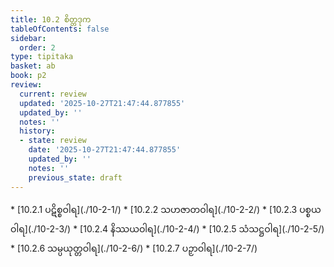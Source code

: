 ```yaml
---
title: 10.2 စိတ္တဒုက
tableOfContents: false
sidebar:
  order: 2
type: tipitaka
basket: ab
book: p2
review:
  current: review
  updated: '2025-10-27T21:47:44.877855'
  updated_by: ''
  notes: ''
  history:
  - state: review
    date: '2025-10-27T21:47:44.877855'
    updated_by: ''
    notes: ''
    previous_state: draft
---
```



<ReviewStatus review={frontmatter.review} showDetails={true} />

<HypothesisAnnotation frontmatter={frontmatter} />

<DynamicBreadcrumb />



<TableOfContents book="p2" section="10.2">
* [10.2.1 ပဋိစ္စဝါရ](./10-2-1/)
* [10.2.2 သဟဇာတဝါရ](./10-2-2/)
* [10.2.3 ပစ္စယဝါရ](./10-2-3/)
* [10.2.4 နိဿယဝါရ](./10-2-4/)
* [10.2.5 သံသဋ္ဌဝါရ](./10-2-5/)
* [10.2.6 သမ္ပယုတ္တဝါရ](./10-2-6/)
* [10.2.7 ပဉှာဝါရ](./10-2-7/)
</TableOfContents>